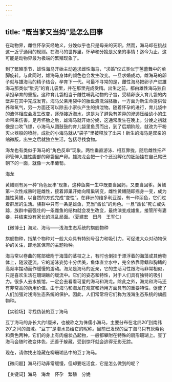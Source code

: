 ```yaml
---
---
---
```

title: “既当爹又当妈”是怎么回事
---




在动物界，雌性怀孕天经地义，分娩似乎也只是母亲的天职。然而，海马却在挑战这一近乎通用的规则。在海马的世界里，怀孕和分娩是父亲的事情！迄今为止，这可能是动物界最为极端的繁殖现象了。

到了繁殖季节，雄性海马开始主动追求雌性海马，“求婚”仪式类似于芭蕾舞中的单脚旋转。与此同时，雄海马身体的颜色也会发生改变。一旦求婚成功，雌海马的卵子就与雄海马的精子结合，孕育下一代。可最不寻常的是，雌性海马把卵子产进雄海马那类似“肚兜”的育儿袋里，并在那里完成受精。出生之前，都由雄性海马独自承担孕育的重担。这种育儿袋相当于雌性哺乳动物的子宫，受精卵嵌入育儿袋的内壁并在其中完成发育。海马父亲用袋中的胎盘液洗浴胚胎，一方面为新生命提供营养和氧气，另一方面还可以除去小家伙产生的排泄物。随着怀孕的进行，育儿袋中的液体相应会发生改变，逐渐接近海水，这是为了避免有差异的渗透压给幼小的生命带来伤害。足月怀胎之后，雄海马就开始分娩，这通常发生在晚上。分娩之初就像是口吹飞镖，小海马从圆鼓鼓的育儿袋里鱼贯而出，到了后期阶段，就改为干粉灭火器般的喷射，成批的小海马就从“袋子”里被释放了出来！新生的海马是双亲的缩微版，出生之后就独立生活，包括寻找食物。



海龙也有类似于海马的“角色反串”现象。两性垂直游泳、相互靠拢，随后雌性把产卵管伸入雄性腹部的卵袋里产卵。雄海龙会把一个个还没孵化的胚胎挂在自己尾巴朝下的一面，就像一大串葡萄。

海龙



黄鳝则有另一种“角色反串”现象，这种鱼类一生中既要当回妈，又要当回爹。黄鳝第一次性成熟时是雌性，接着卵巢开始向精巢转变，雌性黄鳝随即摇身一变，成为雄性黄鳝，以自然的方式完成“变性”。在非洲的维多利亚湖，有一种丽鱼，它们过着群居的生活。族群中只有一条是雄鱼，充当“酋长”的角色。一旦“酋长”死亡或失踪，族群中最强壮的一条雌鱼的结构就会发生改变，最终演变成雄鱼，接管所有妻妾，并结束没有家长的混乱局面。（夏建宏　田丹　王军仁）





【微博士】海龙、海马——浅海生态系统的旗舰物种



旗舰物种，指某个物种对一般大众具有特别号召力和吸引力，可促进大众对动物保护的关注，即地区保育的主题物种。

海马常以卷曲的尾部缠附于海藻的茎枝之上，有时也倒挂于漂浮着的海藻或其他物体上，随波逐流。它的游泳姿势十分优美，鱼体直立水中，完全依靠背鳍和胸鳍的高频率摆动而作缓慢的游动。海龙是海马的近亲，它的生活习性跟海马非常相似，只是喜欢生活在珊瑚礁的缓流中。它们的姿态和特性，对于人们具有独特的吸引力。很多人去水族馆，一定会去看看可爱的海马和海龙。除此之外，海龙和海马还有非常高的药用价值。由于海马和海龙在观赏和药用方面具有的重要特性，促使了人们加强对浅海生态系统的保护。因此，人们常常将它们称为浅海生态系统的旗舰物种。

【实验场】寻找伪装的豆丁海马



豆丁海马的身长大约1厘米，也被称之为侏儒小海马，主要分布在北纬20˚到南纬20˚之间的海域。“豆丁”是潜水员给它的昵称。目前已发现的豆丁海马只有灰紫色和黄色两种。它们的身上有肉瘤状凸起物，一般都攀附在特殊的扇形珊瑚上。豆丁海马会随时改变体色，还善于躲藏，受到惊吓就会逃得无影无踪。

现在，请你找出隐藏在柳珊瑚丛中的豆丁海马。

【微问题】海马行动非常缓慢，但却要吃活食，它是怎么做到的呢？

【关键词】海马　海龙　怀孕　繁殖　分娩